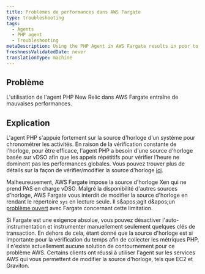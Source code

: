 ```yaml
---
title: Problèmes de performances dans AWS Fargate
type: troubleshooting
tags:
  - Agents
  - PHP agent
  - Troubleshooting
metaDescription: Using the PHP Agent in AWS Fargate results in poor to unacceptable performance due to the clocksource.
freshnessValidatedDate: never
translationType: machine
---
```


## Problème

L&apos;utilisation de l&apos;agent PHP New Relic dans AWS Fargate entraîne de mauvaises performances.

## Explication

L&apos;agent PHP s&apos;appuie fortement sur la source d&apos;horloge d&apos;un système pour chronométrer les activités. En raison de la vérification constante de l&apos;horloge, pour être efficace, l&apos;agent PHP a besoin d&apos;une source d&apos;horloge basée sur vDSO afin que les appels répétitifs pour vérifier l&apos;heure ne dominent pas les performances globales. Vous pouvez trouver plus de détails sur la façon de vérifier/modifier la source d&apos;horloge [ici](https://discuss.newrelic.com/t/relic-solution-php-agent-cpu-overhead-tips/70182).

Malheureusement, AWS Fargate impose la source d&apos;horloge Xen qui ne prend PAS en charge vDSO. Malgré la disponibilité d&apos;autres sources d&apos;horloge, AWS Fargate vous interdit de modifier la source d&apos;horloge en rendant le répertoire `sys` en lecture seule. Il s&amp;apos;agit d&amp;apos;un [problème ouvert](https://github.com/aws/containers-roadmap/issues/974) avec Fargate concernant cette limitation.

Si Fargate est une exigence absolue, vous pouvez désactiver l&apos;auto-instrumentation et instrumenter manuellement seulement quelques clés de transaction. En dehors de cela, étant donné que la source d&apos;horloge est si importante pour la vérification du temps afin de collecter les métriques PHP, il n&apos;existe actuellement aucune solution de contournement pour ce problème AWS. Certains clients ont réussi à utiliser l&apos;agent sur les services AWS qui vous permettent de modifier la source d&apos;horloge, tels que EC2 et Graviton.